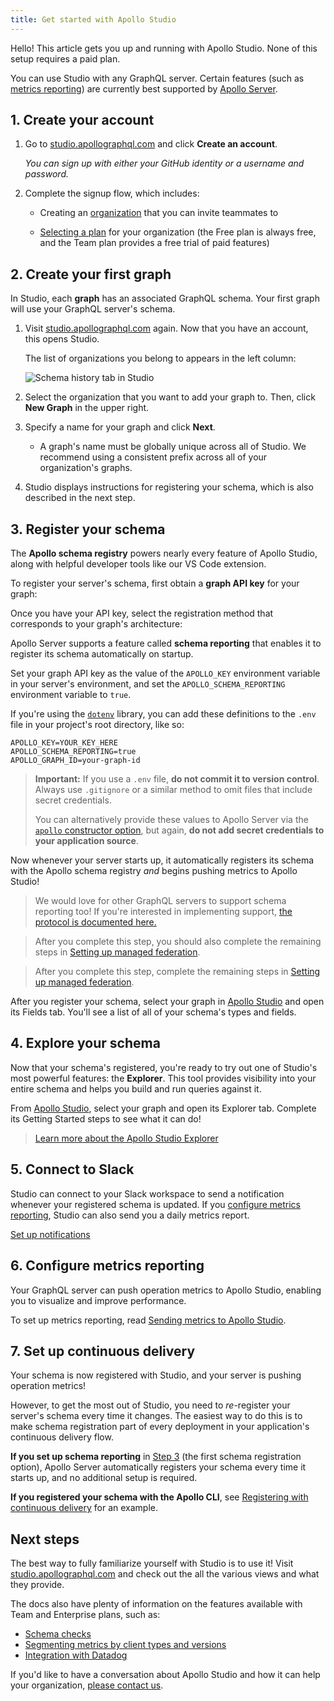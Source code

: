 ```yaml
---
title: Get started with Apollo Studio
---
```



Hello! This article gets you up and running with Apollo Studio. None of this setup requires a paid plan.

You can use Studio with any GraphQL server. Certain features (such as [metrics reporting](./metrics/usage-reporting/)) are currently best supported by [Apollo Server](/apollo-server/).

## 1. Create your account

1. Go to [studio.apollographql.com](https://studio.apollographql.com/) and click **Create an account**.

   _You can sign up with either your GitHub identity or a username and password._

2. Complete the signup flow, which includes:

   - Creating an [organization](./org/organizations/) that you can invite teammates to

   - [Selecting a plan](https://www.apollographql.com/pricing/) for your organization (the Free plan is always free, and the Team plan provides a free trial of paid features)

## 2. Create your first graph

In Studio, each **graph** has an associated GraphQL schema. Your first graph will use your GraphQL server's schema.

1. Visit [studio.apollographql.com](https://studio.apollographql.com/) again. Now that you have an account, this opens Studio.

   The list of organizations you belong to appears in the left column:

   <img
     src="./img/organization-list.png"
     class="screenshot"
     alt="Schema history tab in Studio"
   />

2. Select the organization that you want to add your graph to. Then, click **New Graph** in the upper right.

3. Specify a name for your graph and click **Next**.

   - A graph's name must be globally unique across all of Studio. We recommend using a consistent prefix across all of your organization's graphs.

4. Studio displays instructions for registering your schema, which is also described in the next step.

## 3. Register your schema

The **Apollo schema registry** powers nearly every feature of Apollo Studio, along with helpful developer tools like our VS Code extension.

To register your server's schema, first obtain a **graph API key** for your graph:

<ObtainGraphApiKey />

Once you have your API key, select the registration method that corresponds to your graph's architecture:

<ExpansionPanel title="Apollo Server WITHOUT Apollo Federation">

Apollo Server supports a feature called **schema reporting** that enables it to register its schema automatically on startup.

Set your graph API key as the value of the `APOLLO_KEY` environment variable in your server's environment, and set the `APOLLO_SCHEMA_REPORTING` environment variable to `true`.

If you're using the [`dotenv`](https://www.npmjs.com/package/dotenv) library, you can add these definitions to the `.env` file in your project's root directory, like so:

```bash{1-2}:title=.env
APOLLO_KEY=YOUR_KEY_HERE
APOLLO_SCHEMA_REPORTING=true
APOLLO_GRAPH_ID=your-graph-id
```

> **Important:** If you use a `.env` file, **do not commit it to version control**. Always use `.gitignore` or a similar method to omit files that include secret credentials.
>
> You can alternatively provide these values to Apollo Server via the [`apollo` constructor option](https://www.apollographql.com/docs/apollo-server/api/apollo-server/#apollo), but again, **do not add secret credentials to your application source**.

Now whenever your server starts up, it automatically registers its schema with the Apollo schema registry _and_ begins pushing metrics to Apollo Studio!

> We would love for other GraphQL servers to support schema reporting too! If you're interested in implementing support, [the protocol is documented here.](./schema/schema-reporting-protocol/)

</ExpansionPanel>

<ExpansionPanel title="Another GraphQL server WITHOUT Apollo Federation">

<RegisterCli />

</ExpansionPanel>

<ExpansionPanel title="Any GraphQL server WITH Apollo Federation">

> After you complete this step, you should also complete the remaining steps in [Setting up managed federation](https://www.apollographql.com/docs/federation/managed-federation/setup/).

<RegisterFederatedCli />

> After you complete this step, complete the remaining steps in [Setting up managed federation](https://www.apollographql.com/docs/federation/managed-federation/setup/).

</ExpansionPanel>

After you register your schema, select your graph in [Apollo Studio](https://studio.apollographql.com/) and open its Fields tab. You'll see a list of all of your schema's types and fields.

## 4. Explore your schema

Now that your schema's registered, you're ready to try out one of Studio's most powerful features: the **Explorer**. This tool provides visibility into your entire schema and helps you build and run queries against it.

From [Apollo Studio](https://studio.apollographql.com/), select your graph and open its Explorer tab. Complete its Getting Started steps to see what it can do!

> [Learn more about the Apollo Studio Explorer](./explorer/explorer/)

## 5. Connect to Slack

Studio can connect to your Slack workspace to send a notification whenever your registered schema is updated. If you [configure metrics reporting](#6-configure-metrics-reporting), Studio can also send you a daily metrics report.

[Set up notifications](./notification-setup/)

## 6. Configure metrics reporting

Your GraphQL server can push operation metrics to Apollo Studio, enabling you to visualize and improve performance.

To set up metrics reporting, read [Sending metrics to Apollo Studio](./metrics/usage-reporting/).

## 7. Set up continuous delivery

Your schema is now registered with Studio, and your server is pushing operation metrics!

However, to get the most out of Studio, you need to _re_-register your server's schema every time it changes. The easiest way to do this is to make schema registration part of every deployment in your application's continuous delivery flow.

**If you set up schema reporting** in [Step 3](#3-register-your-schema) (the first schema registration option), Apollo Server automatically registers your schema every time it starts up, and no additional setup is required.

**If you registered your schema with the Apollo CLI**, see [Registering with continuous delivery](./schema/cli-registration/#registering-with-continuous-delivery) for an example.

## Next steps

The best way to fully familiarize yourself with Studio is to use it! Visit [studio.apollographql.com](https://studio.apollographql.com/) and check out the all the various views and what they provide.

The docs also have plenty of information on the features available with Team and Enterprise plans, such as:

- [Schema checks](./schema-checks)
- [Segmenting metrics by client types and versions](./metrics/client-awareness/)
- [Integration with Datadog](./metrics/datadog-integration/)

If you'd like to have a conversation about Apollo Studio and how it can help your organization, [please contact us](https://www.apollographql.com/contact-sales).
